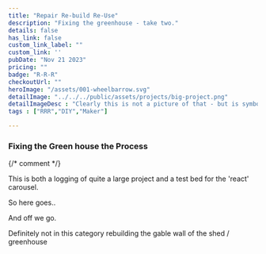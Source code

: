 ```yaml
---
title: "Repair Re-build Re-Use"
description: "Fixing the greenhouse - take two."
details: false
has_link: false
custom_link_label: ""
custom_link: ''
pubDate: "Nov 21 2023"
pricing: ""
badge: "R-R-R"
checkoutUrl: ""
heroImage: "/assets/001-wheelbarrow.svg"
detailImage: "../../../public/assets/projects/big-project.png"
detailImageDesc : "Clearly this is not a picture of that - but is symbolic of big grungy projects. And yes it is me up to my elbows in repair and rebuild!"
tags : ["RRR","DIY","Maker"]

---
```


### Fixing the Green house the Process



{/* comment */}

This is both a logging of quite a large project and a test bed for the 'react' carousel.

So here goes..

  <SplideSlide/> 

And off we go.

Definitely not in this category rebuilding the gable wall of the shed / greenhouse
